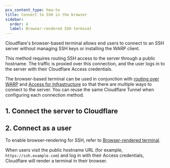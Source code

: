 ```yaml
---
pcx_content_type: how-to
title: Connect to SSH in the browser
sidebar:
  order: 4
  label: Browser-rendered SSH terminal
---
```



Cloudflare's browser-based terminal allows end users to connect to an SSH server without managing SSH keys or installing the WARP client.

This method requires routing SSH access to the server through a public hostname. The traffic is proxied over this connection, and the user logs in to the server with their Cloudflare Access credentials.

The browser-based terminal can be used in conjunction with [routing over WARP](/cloudflare-one/connections/connect-networks/use-cases/ssh/ssh-warp-to-tunnel/) and [Access for Infrastructure](/cloudflare-one/connections/connect-networks/use-cases/ssh/ssh-infrastructure-access/) so that there are multiple ways to connect to the server. You can reuse the same Cloudflare Tunnel when configuring each connection method.

## 1. Connect the server to Cloudflare

<Render file="ssh/tunnel-public-hostname" />

## 2. Connect as a user

To enable browser-rendering for SSH, refer to [Browser-rendered terminal](/cloudflare-one/applications/non-http/browser-rendering/).

When users visit the public hostname URL (for example, `https://ssh.example.com`) and log in with their Access credentials, Cloudflare will render a terminal in their browser.